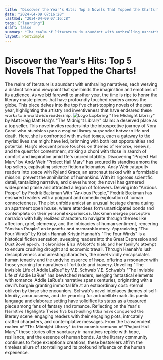```yaml
---
title: "Discover the Year's Hits: Top 5 Novels That Topped the Charts!"
date: "2024-04-09 07:16:28"
lastmod: "2024-04-09 07:16:28"
tags: ["learning"]
draft: false
summary: "The realm of literature is abundant with enthralling narratives, each weaving a distinct tale and viewpoint that spellbinds the imagination and emotions of its audience. As we bid farewell to another year, the time is ripe to honor the literary masterpieces that have profoundly touched readers across the globe. This piece delves into the top five chart-topping novels of the past year, highlighting the artistry and inventiveness that have endeared these works to a worldwide readership."
layout: PostSimple
---
```

# Discover the Year's Hits: Top 5 Novels That Topped the Charts!
The realm of literature is abundant with enthralling narratives, each weaving a distinct tale and viewpoint that spellbinds the imagination and emotions of its audience. As we bid farewell to another year, the time is ripe to honor the literary masterpieces that have profoundly touched readers across the globe. This piece delves into the top five chart-topping novels of the past year, highlighting the artistry and inventiveness that have endeared these works to a worldwide readership.
<img alt="Logo" class="lazyImg" data-src="https://cdn.seniorsselection.com/src_image/e0c1669bec4d867fb0f36a1603cfb15b.webp" src="/statics/image/loading.webp"/>
Exploring "The Midnight Library" by Matt Haig
Matt Haig's "The Midnight Library" claims a deserved place as a top seller. This novel invites readers into the introspective journey of Nora Seed, who stumbles upon a magical library suspended between life and death. Here, she is confronted with myriad tomes, each a gateway to the myriad lives she might have led, brimming with both lost opportunities and potential. Haig's eloquent prose touches on themes of remorse, renewal, and the quest for contentment, striking a chord with those in search of comfort and inspiration amid life's unpredictability.
Discovering "Project Hail Mary" by Andy Weir
"Project Hail Mary" has secured its standing among the top sellers, captivating science fiction aficionados. Andy Weir catapults readers into space with Ryland Grace, an astronaut tasked with a formidable mission: prevent the annihilation of humankind. With its rigorous scientific detail, tantalizing narrative, and clever humor, the novel has garnered widespread praise and attracted a legion of followers.
Delving into "Anxious People" by Fredrik Backman
With "Anxious People," Fredrik Backman has ensnared readers with a poignant and comedic exploration of human connectedness. The plot unfolds amidst an unusual hostage drama during an apartment open house, where attendees form unanticipated bonds and contemplate on their personal experiences. Backman merges perceptive narration with fully realized characters to navigate through themes like affection, grief, clemency, and the intricacies of human sentiment, rendering "Anxious People" an impactful and memorable story.
Appreciating "The Four Winds" by Kristin Hannah
Kristin Hannah's "The Four Winds" is a historical fiction sensation, sweeping readers into the Great Depression and Dust Bowl epoch. It chronicles Elsa Wolcott's trials and her family's attempt to endure crushing drought and economic travail. Through Hannah's lush descriptiveness and arresting characters, the novel vividly encapsulates human tenacity and the undying essence of hope, offering a resonance with those yearning for narratives of fortitude and bravery.
Unveiling "The Invisible Life of Addie LaRue" by V.E. Schwab
V.E. Schwab's "The Invisible Life of Addie LaRue" has bewitched readers, merging fantastical elements with romance. Addie LaRue's narrative spans centuries, originating with a devil's bargain granting immortal life at an extraordinary cost: eternal oblivion by those she encounters. Schwab's novel interlaces themes of self-identity, amorousness, and the yearning for an indelible mark. Its poetic language and elaborate setting have solidified its status as a treasured piece among fans of fantasy and romance.
Reflecting on the Year's Narrative Highlights
These five best-selling titles have conquered the literary scene, engaging readers with their engaging plots, intricately crafted characters, and contemplative messages. From the transcendent realms of "The Midnight Library" to the cosmic ventures of "Project Hail Mary," these stories offer sanctuary in narratives replete with hope, resilience, and the essence of human bonds. As the literary community continues to forge exceptional creations, these bestsellers affirm the timeless allure of storytelling and its profound influence on the human experience.
        
